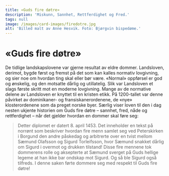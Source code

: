 ```yaml
---
title: «Guds fire døtre»
description: 'Miskunn, Sannhet, Rettferdighet og Fred.'
tags: null
image: /images/card-images/firedotre.jpg
alt: 'Billed malt av Anne Hesvik. Foto: Bjørgvin bispedøme.'
---
```




# «Guds fire døtre»




<Container stil="initial side">
    De tidlige landskapslovene var gjerne resultat av eldre dommer. 
    Landsloven, derimot, bygde først og fremst på det som kan kalles normativ lovgivning, og sier noe om hvordan ting skal eller bør være. 
    «Normal» oppførsel er god og ønskelig, og den motsatte dårlig og utillatelig. 
    Slik var Landsloven et slags første skritt mot en moderne lovgivning. 
    Mange av de normative delene av Landsloven er knyttet til en kristen etikk. 
    På 1200-tallet var denne påvirket av dominikaner- og fransiskanerordenene, de «nye» klosterordenene som da preget norske byer. 
    Særlig viser loven til den i dag nesten ukjente historien om Guds fire døtre – sannhet, fred, nåde og rettferdighet – når det gjelder hvordan en dommer skal føre seg: 
</Container>

<Blockquote
    quote='«De fire søstrene er Miskunn, Sannhet, Rettferdighet og Fredsommelighet. 
        Miskunn plikter å påse at det ikke kommer vondskap eller hat i dommer. 
        Sannhet skal passe på at løgn ikke blir båret fram. 
        Rettferdighet plikter å påse at urett ikke gjør skade på rettferdige dommer. 
        Fredsommelighet plikter å påse at ingen blir idømt en hard fellende dom med vrede, inntil rett dom faller.»' 
    footer='Mannhelgebolken, kapitel 18' />



<Work id="ubb-diplom-0130" marcus="https://marcus.uib.no/instance/charter/ubb-diplom-0130.html">
Detter diplomet er datert 8. april 1453. Det inneholder en tekst på norrønt som beskriver hvordan fire menn samlet seg ved Peterskirken i Borgund den andre påskedag og arbitrerte over en tvist mellom Sæmund Olafsson og Sigurd Torleifsson, hvor Sæmund snakket dårlig om Sigurd i overmot og drukken tilstand! Disse fire mennene tok dommerens rolle og aksepterte at Sæmund sverget på Guds hellige legeme at han ikke bar ondskap mot Sigurd. Og så ble Sigurd også tilfreds. I denne saken førte dommere seg med respekt til Guds fire døtre! 
</Work>

